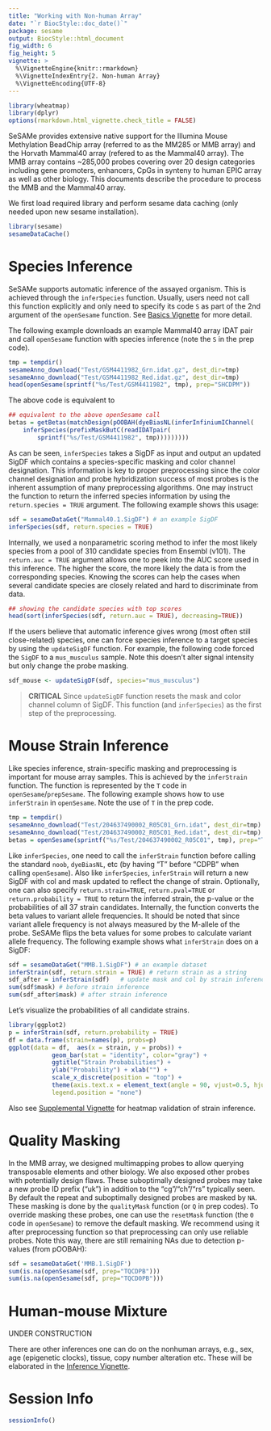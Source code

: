 ```yaml
---
title: "Working with Non-human Array"
date: "`r BiocStyle::doc_date()`"
package: sesame
output: BiocStyle::html_document
fig_width: 6
fig_height: 5
vignette: >
  %\VignetteEngine{knitr::rmarkdown}
  %\VignetteIndexEntry{2. Non-human Array}
  %\VignetteEncoding{UTF-8}
---
```


```r
library(wheatmap)
library(dplyr)
options(rmarkdown.html_vignette.check_title = FALSE)
```

SeSAMe provides extensive native support for the Illumina Mouse Methylation
BeadChip array (referred to as the MM285 or MMB array) and the Horvath Mammal40
array (refered to as the Mammal40 array). The MMB array contains ~285,000
probes covering over 20 design categories including gene promoters, enhancers,
CpGs in synteny to human EPIC array as well as other biology. This documents
describe the procedure to process the MMB and the Mammal40 array.

We first load required library and perform sesame data caching (only needed
upon new sesame installation).

```r
library(sesame)
sesameDataCache()
```

# Species Inference

SeSAMe supports automatic inference of the assayed organism. This is achieved
through the `inferSpecies` function. Usually, users need not call this function
explicitly and only need to specify its code `S` as part of the 2nd argument of
the `openSesame` function. See [Basics
Vignette](https://bioconductor.org/packages/devel/bioc/vignettes/sesame/inst/doc/sesame.html)
for more detail.

The following example downloads an example Mammal40 array IDAT pair and call
`openSesame` function with species inference (note the `S` in the prep code).

```r
tmp = tempdir()
sesameAnno_download("Test/GSM4411982_Grn.idat.gz", dest_dir=tmp)
sesameAnno_download("Test/GSM4411982_Red.idat.gz", dest_dir=tmp)
head(openSesame(sprintf("%s/Test/GSM4411982", tmp), prep="SHCDPM"))
```

The above code is equivalent to

```r
## equivalent to the above openSesame call
betas = getBetas(matchDesign(pOOBAH(dyeBiasNL(inferInfiniumIChannel(
    inferSpecies(prefixMaskButC(readIDATpair(
        sprintf("%s/Test/GSM4411982", tmp)))))))))
```

As can be seen, `inferSpecies` takes a SigDF as input and output an updated
SigDF which contains a species-specific masking and color channel
designation. This information is key to proper preprocessing since the color
channel designation and probe hybridization success of most probes is the
inherent assumption of many preprocessing algorithms. One may instruct the
function to return the inferred species information by using the
`return.species = TRUE` argument. The following example shows this usage:

```r
sdf = sesameDataGet("Mammal40.1.SigDF") # an example SigDF
inferSpecies(sdf, return.species = TRUE)
```

Internally, we used a nonparametric scoring method to infer the most likely
species from a pool of 310 candidate species from Ensembl (v101). The
`return.auc = TRUE` argument allows one to peek into the AUC score used in this
inference. The higher the score, the more likely the data is from the
corresponding species. Knowing the scores can help the cases when several
candidate species are closely related and hard to discriminate from data.

```r
## showing the candidate species with top scores
head(sort(inferSpecies(sdf, return.auc = TRUE), decreasing=TRUE))
```

If the users believe that automatic inference gives wrong (most often still
close-related) species, one can force species inference to a target species by
using the `updateSigDF` function. For example, the following code forced the
`SigDF` to a `mus_musculus` sample. Note this doesn't alter signal intensity
but only change the probe masking.

```r
sdf_mouse <- updateSigDF(sdf, species="mus_musculus")
```

> **CRITICAL** Since `updateSigDF` function resets the mask and color channel
column of SigDF. This function (and `inferSpecies`) as the
first step of the preprocessing.


# Mouse Strain Inference

Like species inference, strain-specific masking and preprocessing is important
for mouse array samples. This is achieved by the `inferStrain` function. The
function is represented by the `T` code in `openSesame`/`prepSesame`. The
following example shows how to use `inferStrain` in `openSesame`. Note the use
of `T` in the prep code.

```r
tmp = tempdir()
sesameAnno_download("Test/204637490002_R05C01_Grn.idat", dest_dir=tmp)
sesameAnno_download("Test/204637490002_R05C01_Red.idat", dest_dir=tmp)
betas = openSesame(sprintf("%s/Test/204637490002_R05C01", tmp), prep="TQCDPB")
```

Like `inferSpecies`, one need to call the `inferStrain` function before calling
the standard `noob`, `dyeBiasNL`, etc (by having "T" before "CDPB" when calling
`openSesame`). Also like `inferSpecies`, `inferStrain` will return a new SigDF
with col and mask updated to reflect the change of strain. Optionally, one can
also specify `return.strain=TRUE`, `return.pval=TRUE` or `return.probability =
TRUE` to return the inferred strain, the p-value or the probabilities of all 37
strain candidates.  Internally, the function converts the beta values to
variant allele frequencies. It should be noted that since variant allele
frequency is not always measured by the M-allele of the probe. SeSAMe flips the
beta values for some probes to calculate variant allele frequency. The following example shows what `inferStrain` does on a SigDF:

```r
sdf = sesameDataGet("MMB.1.SigDF") # an example dataset
inferStrain(sdf, return.strain = TRUE) # return strain as a string
sdf_after = inferStrain(sdf)   # update mask and col by strain inference
sum(sdf$mask) # before strain inference
sum(sdf_after$mask) # after strain inference
```

Let's visualize the probabilities of all candidate strains.

```r
library(ggplot2)
p = inferStrain(sdf, return.probability = TRUE)
df = data.frame(strain=names(p), probs=p)
ggplot(data = df,  aes(x = strain, y = probs)) +
            geom_bar(stat = "identity", color="gray") +
            ggtitle("Strain Probabilities") +
            ylab("Probability") + xlab("") +
            scale_x_discrete(position = "top") +
            theme(axis.text.x = element_text(angle = 90, vjust=0.5, hjust=0),
            legend.position = "none")
```

Also see [Supplemental Vignette](https://zhou-lab.github.io/sesame/supplemental.html)
for heatmap validation of strain inference.

# Quality Masking

In the MMB array, we designed multimapping probes to allow querying
transposable elements and other biology. We also exposed other probes with
potentially design flaws. These suboptimally designed probes may take a new
probe ID prefix ("uk") in addition to the "cg"/"ch"/"rs" typically seen.  By
default the repeat and suboptimally designed probes are masked by `NA`. These
masking is done by the `qualityMask` function (or `Q` in prep codes).  To
override masking these probes, one can use the `resetMask` function (the `0`
code in `openSesame`) to remove the default masking. We recommend using it
after preprocessing function so that preprocessing can only use reliable
probes. Note this way, there are still remaining NAs due to detection p-values
(from pOOBAH):

```r
sdf = sesameDataGet('MMB.1.SigDF')
sum(is.na(openSesame(sdf, prep="TQCDPB")))
sum(is.na(openSesame(sdf, prep="TQCD0PB")))
```

# Human-mouse Mixture

UNDER CONSTRUCTION

There are other inferences one can do on the nonhuman arrays, e.g., sex, age
(epigenetic clocks), tissue, copy number alteration etc. These will be
elaborated in the [Inference
Vignette](https://bioconductor.org/packages/devel/bioc/vignettes/sesame/inst/doc/inference.html).

# Session Info

```r
sessionInfo()
```